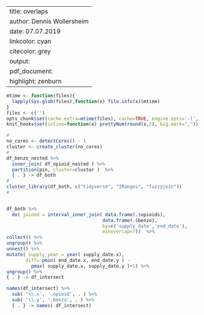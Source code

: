 
---
title:           overlaps
author:          Dennis Wollersheim 
date:            07.07.2019
linkcolor:       cyan
citecolor:       grey
output:
pdf_document:
highlight:   zenburn
---

\tableofcontents

```r

mtime <- function(files){
  lapply(Sys.glob(files),function(x) file.info(x)$mtime)
}
files <- c('')
opts_chunk$set(cache.extra=mtime(files), cache=TRUE, engine.opts='-l', tidy=FALSE)
knit_hooks$set(inline=function(x) prettyNum(round(x,2), big.mark=","))

```



```r

#
no_cores <- detectCores() - 1
cluster <- create_cluster(no_cores)
#
df_benzo_nested %>%
  inner_join( df_opioid_nested ) %>% 
  partition(pin, cluster=cluster )  %>%
  { . } -> df_both
#
cluster_library(df_both, c("tidyverse", "IRanges", "fuzzyjoin"))
#


df_both %>%
  do( joined = interval_inner_join( data.frame(.$opioids), 
                                   data.frame(.$benzo), 
                                   by=c('supply_date','end_date'),
                                   minoverlap=7))  %>%
collect() %>%
ungroup() %>%
unnest() %>% 
mutate( supply_year = year( supply_date.x), 
       diff= pmin( end_date.x, end_date.y ) - 
         pmax( supply_date.x, supply_date.y )+1) %>%
ungroup() %>%
{ . } -> df_intersect

names(df_intersect) %>%
  sub( '\\.x', '.opioid', . ) %>%
  sub( '\\.y', '.benzo', . ) %>% 
  { . } -> names( df_intersect)



```

